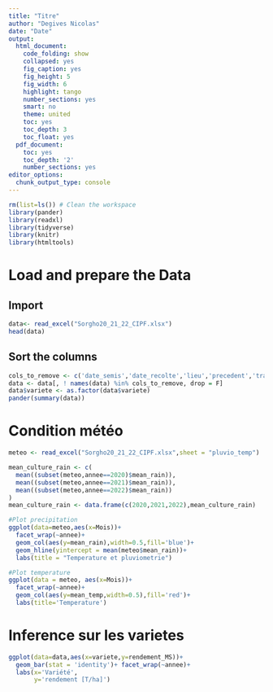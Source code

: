 ```yaml
---
title: "Titre"
author: "Degives Nicolas"
date: "Date"
output:
  html_document:
    code_folding: show
    collapsed: yes
    fig_caption: yes
    fig_height: 5
    fig_width: 6
    highlight: tango
    number_sections: yes
    smart: no
    theme: united
    toc: yes
    toc_depth: 3
    toc_float: yes
  pdf_document:
    toc: yes
    toc_depth: '2'
    number_sections: yes
editor_options:
  chunk_output_type: console
---
```

  
```r
rm(list=ls()) # Clean the workspace
library(pander)
library(readxl)
library(tidyverse)
library(knitr)
library(htmltools)

```

# Load and prepare the Data

## Import 

```r
data<- read_excel("Sorgho20_21_22_CIPF.xlsx")
head(data)
```

## Sort the columns

```r
cols_to_remove <- c('date_semis','date_recolte','lieu','precedent','traitement_semences','densite_semis')
data <- data[, ! names(data) %in% cols_to_remove, drop = F]
data$variete <- as.factor(data$variete)
pander(summary(data))
```

# Condition météo

```r
meteo <- read_excel("Sorgho20_21_22_CIPF.xlsx",sheet = "pluvio_temp")

mean_culture_rain <- c(
  mean((subset(meteo,annee==2020)$mean_rain)),
  mean((subset(meteo,annee==2021)$mean_rain)),
  mean((subset(meteo,annee==2022)$mean_rain))
)
mean_culture_rain <- data.frame(c(2020,2021,2022),mean_culture_rain)

#Plot precipitation
ggplot(data=meteo,aes(x=Mois))+
  facet_wrap(~annee)+
  geom_col(aes(y=mean_rain),width=0.5,fill='blue')+
  geom_hline(yintercept = mean(meteo$mean_rain))+
  labs(title = "Temperature et pluviometrie")

#Plot temperature
ggplot(data = meteo, aes(x=Mois))+
  facet_wrap(~annee)+
  geom_col(aes(y=mean_temp,width=0.5),fill='red')+
  labs(title='Temperature')

```

# Inference sur les varietes

```r
ggplot(data=data,aes(x=variete,y=rendement_MS))+
  geom_bar(stat = 'identity')+ facet_wrap(~annee)+
  labs(x='Variété',
       y='rendement [T/ha]')
```

